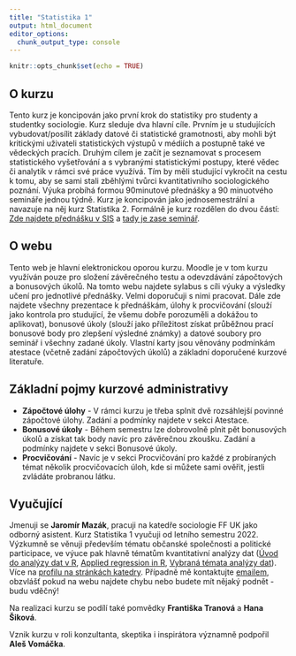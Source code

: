 ```yaml
---
title: "Statistika 1"
output: html_document
editor_options: 
  chunk_output_type: console
---
```



```r
knitr::opts_chunk$set(echo = TRUE)
```

## O kurzu 

Tento kurz je koncipován jako první krok do statistiky pro studenty a studentky sociologie. Kurz sleduje dva hlavní cíle. Prvním je u studujících vybudovat/posílit základy datové či statistické gramotnosti, aby mohli být kritickými uživateli statistických výstupů v médiích a postupně také ve vědeckých pracích. Druhým cílem je začít je seznamovat s procesem statistického vyšetřování a s vybranými statistickými postupy, které vědec či analytik v rámci své práce využívá.  Tím by měli studující vykročit na cestu k tomu, aby se sami stali zběhlými tvůrci kvantitativního sociologického poznání. Výuka probíhá formou 90minutové přednášky a 90 minuotvého semináře jednou týdně. Kurz je koncipován jako jednosemestrální a navazuje na něj kurz Statistika 2. Formálně je kurz rozdělen do dvou částí: [Zde najdete přednášku v SIS](https://is.cuni.cz/studium/predmety/index.php?id=c092f48d0faf8dab134342edd4e7ae4a&tid=&do=predmet&kod=ASG100117) a [tady je zase seminář](https://is.cuni.cz/studium/predmety/index.php?id=c092f48d0faf8dab134342edd4e7ae4a&tid=&do=predmet&kod=ASG100118).  

## O webu

Tento web je hlavní elektronickou oporou kurzu. Moodle je v tom kurzu využíván pouze pro složení závěrečného testu a odevzdávání zápočtových a bonusových úkolů. Na tomto webu najdete sylabus s cíli výuky a výsledky učení pro jednotlivé přednášky. Velmi doporučuji s nimi pracovat. Dále zde najdete všechny prezentace k přednáškám, úlohy k procvičování (slouží jako kontrola pro studující, že všemu dobře porozuměli a dokážou to aplikovat), bonusové úkoly (slouží jako příležitost získat průběžnou prací bonusové body pro zlepšení výsledné známky) a datové soubory pro seminář i všechny zadané úkoly. Vlastní karty jsou věnovány podmínkám atestace (včetně zadání zápočtových úkolů) a základní doporučené kurzové literatuře.

## Základní pojmy kurzové administrativy

- **Zápočtové úlohy** - V rámci kurzu je třeba splnit dvě rozsáhlejší povinné zápočtové úlohy. Zadání a podmínky najdete v sekci Atestace.
- **Bonusové úkoly** - Během semestru lze dobrovolně plnit pět bonusových úkolů a získat tak body navíc pro závěrečnou zkoušku. Zadání a podmínky najdete v sekci Bonusové úkoly.
- **Procvičování** - Navíc je v sekci Procvičování pro každé z probíraných témat několik procvičovacích úloh, kde si můžete sami ověřit, jestli zvládáte probranou látku.

## Vyučující

Jmenuji se **Jaromír Mazák**, pracuji na katedře sociologie FF UK jako odborný asistent. Kurz Statistika 1 vyučuji od letního semestru 2022. Výzkumně se věnuji především tématu občanské společnosti a politické participace, ve výuce pak hlavně tématům kvantitativní analýzy dat ([Úvod do analýzy dat v R](https://sociology-fa-cu.github.io/Uvod_do_analyzy_dat_v_R/), [Applied regression in R](https://sociology-fa-cu.github.io/appliedregressioninr/index.html), [Vybraná témata analýzy dat](https://sociology-fa-cu.github.io/vybranatemataanalyzy/index.html)). Více na [profilu na stránkách katedry](https://ksoc.ff.cuni.cz/mazak/). Případně mě kontaktujte [emailem](mailto:jaromir.mazak@ff.cuni.cz), obzvlášť pokud na webu najdete chybu nebo budete mít nějaký podnět - budu vděčný!

Na realizaci kurzu se podílí také pomvědky **Františka Tranová** a **Hana Šiková**.  

Vznik kurzu v roli konzultanta, skeptika i inspirátora významně podpořil **Aleš Vomáčka**.
